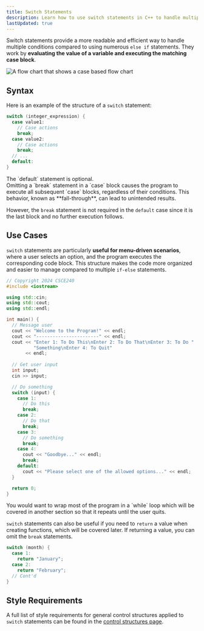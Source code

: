 ```yaml
---
title: Switch Statements
description: Learn how to use switch statements in C++ to handle multiple conditions efficiently by selecting code blocks based on the value of a variable.
lastUpdated: true
---
```



Switch statements provide a more readable and efficient way to 
handle multiple conditions compared to using numerous `else if` 
statements. They work by **evaluating the value of a variable and 
executing the matching case block**.

![A flow chart that shows a case based flow chart](@assets/control/case.webp)

## Syntax

Here is an example of the structure of a `switch` statement:

```cpp showLineNumbers=false
switch (integer_expression) {
  case value1:
    // Case actions
    break;
  case value2:
    // Case actions
    break;
  // ...
  default:
}
```

<Aside>The `default` statement is optional. </Aside>

<Aside type="caution">
Omitting a `break` statement in a `case` block causes the program to 
execute all subsequent `case` blocks, regardless of their conditions. 
This behavior, known as **fall-through**, can lead to unintended results.

However, the `break` statement is not required in the `default` case since 
it is the last block and no further execution follows.
</Aside>

## Use Cases

`switch` statements are particularly **useful for menu-driven scenarios**, where a 
user selects an option, and the program executes the corresponding code block. 
This structure makes the code more organized and easier to manage compared to 
multiple `if-else` statements.

```cpp
// Copyright 2024 CSCE240
#include <iostream>

using std::cin;
using std::cout;
using std::endl;

int main() {
  // Message user
  cout << "Welcome to the Program!" << endl;
  cout << "-----------------------" << endl;
  cout << "Enter 1: To Do This\nEnter 2: To Do That\nEnter 3: To Do "
          "Something\nEnter 4: To Quit"
       << endl;
      
  // Get user input
  int input;
  cin >> input;

  // Do something
  switch (input) {
    case 1:
      // Do this
      break;
    case 2:
      // Do that
      break;
    case 3:
      // Do something
      break;
    case 4:
      cout << "Goodbye..." << endl;
      break;
    default:
      cout << "Please select one of the allowed options..." << endl;
  }

  return 0;
}
```

<Aside>
You would want to wrap most of the program in a `while` loop which will be covered in another section so that it repeats until the user quits.
</Aside>

`switch` statements can also be useful if you need to `return` a value when creating functions, which will be covered later. If returning a value, 
you can omit the `break` statements.

```cpp showLineNumbers=false
switch (month) {
  case 1:
    return "January";
  case 2:
    return "February";
  // Cont'd
}
```

## Style Requirements

A full list of style requirements for general control structures applied to `switch` statements can be found in the 
[control structures page](./control-structures#style-requirements).